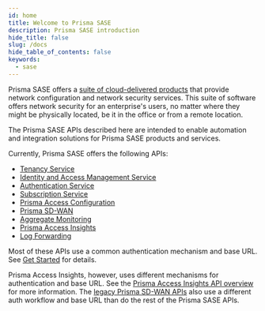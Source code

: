 ```yaml
---
id: home
title: Welcome to Prisma SASE
description: Prisma SASE introduction
hide_title: false
slug: /docs
hide_table_of_contents: false
keywords:
  - sase
---
```


Prisma SASE offers a [suite of cloud-delivered products](https://docs.paloaltonetworks.com/sase.html) 
that provide network configuration and network
security services. This suite of software offers network security for an enterprise's users, no
matter where they might be physically located, be it in the office or from a remote location.

The Prisma SASE APIs described here are intended to enable automation and integration solutions for
Prisma SASE products and services.

Currently, Prisma SASE offers the following APIs:

* [Tenancy Service](/sase/api/tenancy)
* [Identity and Access Management Service](/sase/api/iam)
* [Authentication Service](/sase/api/auth)
* [Subscription Service](/sase/api/subscription)
* [Prisma Access Configuration](/sase/docs/prisma-access-config/prisma-access-config)
* [Prisma SD-WAN](/sase/docs/sdwan/sdwan)
* [Aggregate Monitoring](/sase/docs/mt-monitor)
* [Prisma Access Insights](/sase/docs/insights)
* [Log Forwarding](/cdl/logforwarding/docs)

Most of these APIs use a common authentication mechanism and base URL. See [Get Started](/sase/docs/getstarted) for details.

Prisma Access Insights, however, uses different mechanisms for authentication and base URL. See the
[Prisma Access Insights API overview](/sase/docs/insights) for more information.
The [legacy Prisma SD-WAN APIs](/sase/docs/sdwan/sdwan) 
also use a different auth workflow and base URL than do the rest of the Prisma
SASE APIs.

